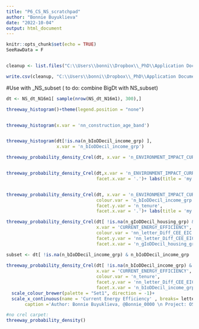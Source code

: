 ```yaml
---
title: "P6_CS_NS_scratchpad"
author: "Bonnie Buyuklieva"
date: "2022-10-04"
output: html_document
---
```


```r
knitr::opts_chunk$set(echo = TRUE)
SeeRawData = F


cleanup <- list.files("C:\\Users\\bonni\\Dropbox\\_PhD\\Application Documents\\CASA RA\\RA OS NARRATE CASA\\Code" )

write.csv(cleanup, "C:\\Users\\bonni\\Dropbox\\_PhD\\Application Documents\\CASA RA\\RA OS NARRATE CASA\\Code\\ReadMe.txt")
```




#Use with _NS_subset
( to do: combine BigDt with NS_subset)
```r
dt <- NS_dt_N16m1[ sample(nrow(NS_dt_N16m1), 300),] 
```




```r
threeway_histogram()+theme(legend.position = "none")


threeway_histogram(x.var = 'nn_construction_age_band')


threeway_histogram(dt[!is.na(n_bIoDDecil_income_grp) ],
                   x.var = 'n_bIoDDecil_income_grp')
```









```r

threeway_probability_density_Crel(dt, x.var = 'n_ENVIRONMENT_IMPACT_CURRENT')+theme(legend.position = "none") + labs(title = 'my title')


threeway_probability_density_Crel(dt,x.var = 'n_ENVIRONMENT_IMPACT_CURRENT',
                                  facet.x.var = '.')+ labs(title = 'my title')


threeway_probability_density_Crel(dt, x.var = 'n_ENVIRONMENT_IMPACT_CURRENT',
                                  colour.var = 'n_bIoDDecil_income_grp',
                                  facet.y.var = 'n_tenure',
                                  facet.x.var = '.')+ labs(title = 'my title')
```

```r

threeway_probability_density_Crel(dt[ !is.na(n_gIoDDecil_housing_grp) & n_gIoDDecil_housing_grp != 'NA',],
                                  x.var = 'CURRENT_ENERGY_EFFICIENCY',
                                  colour.var = 'nn_letter_Diff_CEE_EIC',
                                  facet.y.var = 'nn_letter_Diff_CEE_EIC',
                                  facet.x.var = 'n_gIoDDecil_housing_grp')+ labs(title = 'my title')


```



```r

subset <- dt[ !is.na(n_bIoDDecil_income_grp) & n_bIoDDecil_income_grp != 'NA',]
  
threeway_probability_density_Crel(dt[ !is.na(n_bIoDDecil_income_grp) & n_bIoDDecil_income_grp != 'NA',],
                                  x.var = 'CURRENT_ENERGY_EFFICIENCY',
                                  colour.var = 'n_tenure',
                                  facet.y.var = 'nn_letter_Diff_CEE_EIC',
                                  facet.x.var = 'n_bIoDDecil_income_grp')+ labs(title = 'my title')+                                    #scale_colour_grey(start=0.8, end=0.2)+
  scale_colour_brewer(palette = "Set1", direction = -1)+
  scale_x_continuous(name = 'Current Energy Efficiency' , breaks= lettermapping$cutoff)+labs(title = "Deprivation-b", 
       caption ='Author: Bonnie Buyuklieva, @Bonnie_0000 \n Project: OS Narrate, UCL 2022-23 \nCentre for Advanced Spatial Analysis ')


```


```r
#no crel carpet:
threeway_probability_density()
```










